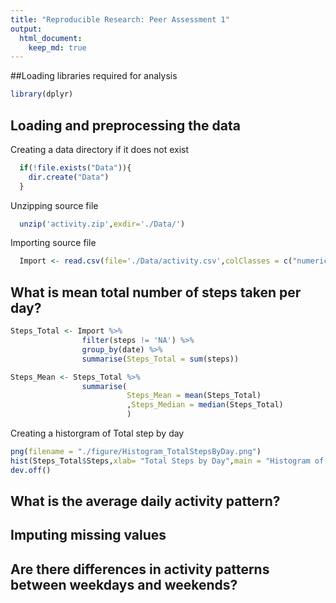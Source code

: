 ```yaml
---
title: "Reproducible Research: Peer Assessment 1"
output: 
  html_document:
    keep_md: true
---
```

##Loading libraries required for analysis
```r
library(dplyr)
```

## Loading and preprocessing the data
Creating a data directory if it does not exist
```r
  if(!file.exists("Data")){
    dir.create("Data")
  }
```

Unzipping source file
```r
  unzip('activity.zip',exdir='./Data/')
```

Importing source file
```r
  Import <- read.csv(file='./Data/activity.csv',colClasses = c("numeric","Date","numeric") )
```

## What is mean total number of steps taken per day?

```r
Steps_Total <- Import %>%
                filter(steps != 'NA') %>%
                group_by(date) %>%
                summarise(Steps_Total = sum(steps))

Steps_Mean <- Steps_Total %>%
                summarise(
                          Steps_Mean = mean(Steps_Total)
                          ,Steps_Median = median(Steps_Total)
                          )
```
Creating a historgram of Total step by day
```r
png(filename = "./figure/Histogram_TotalStepsByDay.png")
hist(Steps_Total$Steps,xlab= "Total Steps by Day",main = "Histogram of Total Steps by Day")
dev.off()
```


## What is the average daily activity pattern?



## Imputing missing values



## Are there differences in activity patterns between weekdays and weekends?
